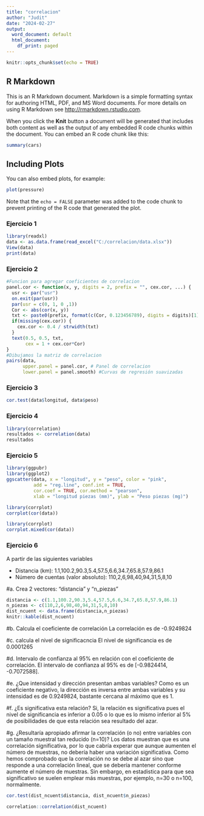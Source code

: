 ```yaml
---
title: "correlacion"
author: "Judit"
date: "2024-02-27"
output:
  word_document: default
  html_document:
    df_print: paged
---
```


```r
knitr::opts_chunk$set(echo = TRUE)
```

## R Markdown

This is an R Markdown document. Markdown is a simple formatting syntax for authoring HTML, PDF, and MS Word documents. For more details on using R Markdown see <http://rmarkdown.rstudio.com>.

When you click the **Knit** button a document will be generated that includes both content as well as the output of any embedded R code chunks within the document. You can embed an R code chunk like this:

```r
summary(cars)
```

## Including Plots

You can also embed plots, for example:

```r
plot(pressure)
```

Note that the `echo = FALSE` parameter was added to the code chunk to prevent printing of the R code that generated the plot.


### Ejercicio 1

```r
library(readxl)
data <- as.data.frame(read_excel("C:/correlacion/data.xlsx"))
View(data)
print(data)
```

### Ejercicio 2
```r
#Funcion para agregar coeficientes de correlacion
panel.cor <- function(x, y, digits = 2, prefix = "", cex.cor, ...) {
  usr <- par("usr")
  on.exit(par(usr))
  par(usr = c(0, 1, 0 ,1))
  Cor <- abs(cor(x, y)) 
  txt <- paste0(prefix, format(c(Cor, 0.123456789), digits = digits)[1])
  if(missing(cex.cor)) {
    cex.cor <- 0.4 / strwidth(txt)
  }
  text(0.5, 0.5, txt,
       cex = 1 + cex.cor*Cor)
}
#Dibujamos la matriz de correlacion
pairs(data,
      upper.panel = panel.cor, # Panel de correlacion
      lower.panel = panel.smooth) #Curvas de regresión suavizadas
```

### Ejercicio 3
```r
cor.test(data$longitud, data$peso)
```

### Ejercicio 4
```r
library(correlation)
resultados <- correlation(data)
resultados
```

### Ejercicio 5
```r
library(ggpubr)
library(ggplot2)
ggscatter(data, x = "longitud", y = "peso", color = "pink",
          add = "reg.line", conf.int = TRUE,
          cor.coef = TRUE, cor.method = "pearson",
          xlab = "longitud piezas (mm)", ylab = "Peso piezas (mg)")
```

```r
library(corrplot)
corrplot(cor(data))
```

```r
library(corrplot)
corrplot.mixed(cor(data))
```

### Ejercicio 6
A partir de las siguientes variables

- Distancia (km): 1.1,100.2,90.3,5.4,57.5,6.6,34.7,65.8,57.9,86.1
- Número de cuentas (valor absoluto): 110,2,6,98,40,94,31,5,8,10

#a. Crea 2 vectores: "distancia" y "n_piezas"

```r
distancia <- c(1.1,100.2,90.3,5.4,57.5,6.6,34.7,65.8,57.9,86.1)
n_piezas <- c(110,2,6,98,40,94,31,5,8,10)
dist_ncuent <- data.frame(distancia,n_piezas)
knitr::kable(dist_ncuent)
```
#b. Calcula el coeficiente de correlación
La correlación es de -0.9249824 

#c. calcula el nivel de significacncia
El nivel de significancia es de 0.0001265

#d. Intervalo de confianza al 95% en relación con el coeficiente de correlación.
El intervalo de confianza al 95% es de [-0.9824414, -0.7072588].

#e. ¿Que intensidad y dirección presentan ambas variables?
Como es un coeficiente negativo, la dirección es inversa entre ambas variables y su intensidad es de 0.9249824, bastante cercana al máximo que es 1.

#f. ¿Es significativa esta relación?
Si, la relación es significativa pues el nivel de significancia es inferior a 0.05 o lo que es lo mismo inferior al 5% de posibilidades de que esta relación sea resultado del azar. 

#g. ¿Resultaría apropiado afirmar la correlación (o no) entre variables con un tamaño muestral tan reducido (n=10)?
Los datos muestran que es una correlación significativa, por lo que cabría experar que aunque aumenten el número de muestras, no debería haber una variación significativa. Como hemos comprobado que la correlación no se debe al azar sino que responde a una correlación lineal, que se debería mantener conforme aumente el número de muestras. Sin embargo, en estadistica para que sea significativo se suelen emplear más muestras, por ejemplo, n=30 o n=100, normalmente.

```r
cor.test(dist_ncuent$distancia, dist_ncuent$n_piezas)
```


```r
correlation::correlation(dist_ncuent)
```


